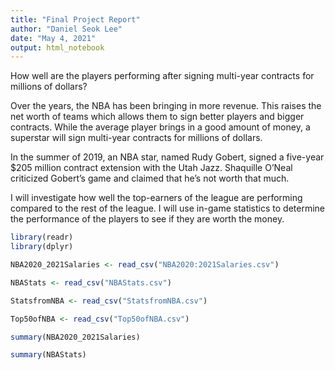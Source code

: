 ```yaml
---
title: "Final Project Report"
author: "Daniel Seok Lee"
date: "May 4, 2021"
output: html_notebook
---
```


How well are the players performing after signing multi-year contracts for millions of dollars?

Over the years, the NBA has been bringing in more revenue. This raises the net worth of teams which allows them to sign better players and bigger contracts. While the average player brings in a good amount of money, a superstar will sign multi-year contracts for millions of dollars. 

In the summer of 2019, an NBA star, named Rudy Gobert, signed a five-year $205 million contract extension with the Utah Jazz. Shaquille O'Neal criticized Gobert's game and claimed that he's not worth that much. 

I will investigate how well the top-earners of the league are performing compared to the rest of the league. I will use in-game statistics to determine the performance of the players to see if they are worth the money.

```r
library(readr)
library(dplyr)
```

```r
NBA2020_2021Salaries <- read_csv("NBA2020:2021Salaries.csv")

NBAStats <- read_csv("NBAStats.csv")

StatsfromNBA <- read_csv("StatsfromNBA.csv")

Top50ofNBA <- read_csv("Top50ofNBA.csv")
```

```r
summary(NBA2020_2021Salaries)
```

```r
summary(NBAStats)
```

